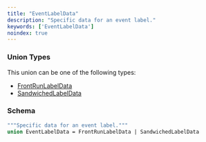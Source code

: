 ```yaml
---
title: "EventLabelData"
description: "Specific data for an event label."
keywords: ['EventLabelData']
noindex: true
---
```


### Union Types

This union can be one of the following types:

- [FrontRunLabelData](/api-reference/types/frontrunlabeldata)
- [SandwichedLabelData](/api-reference/types/sandwichedlabeldata)

### Schema


```graphql 
"""Specific data for an event label."""
union EventLabelData = FrontRunLabelData | SandwichedLabelData
```
